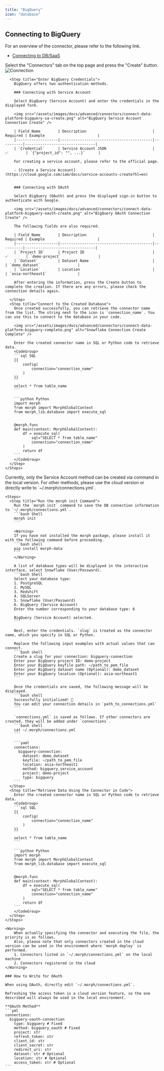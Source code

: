 ```yaml
---
title: "BigQuery"
icon: "database"
---
```


## Connecting to BigQuery

For an overview of the connector, please refer to the following link.

- [Connecting to DB/SaaS](/docs/en/develop/guides/integration)

<Tabs>
  <Tab title="Cloud Version">
    <Steps>
      <Step title="Create a Connector">
        Select the "Connectors" tab on the top page and press the "Create" button.
        <img src="/assets/images/docs/advanced/connectors/connect-data-platform-connection.png" alt="Connection" />
      </Step>

      <Step title="Enter BigQuery Credentials">
        BigQuery offers two authentication methods.

        ### Connecting with Service Account

        Select BigQuery (Service Account) and enter the credentials in the displayed form.

        <img src="/assets/images/docs/advanced/connectors/connect-data-platform-bigquery-sa-create.png" alt="BigQuery Service Account Connection Create" />

        | Field Name        | Description                              | Required | Example                        |
        |-------------------|------------------------------------------|----------|--------------------------------|
        | `Credential`      | Service Account JSON                     | ✅        | `{"project_id": "", ...}`      |

        For creating a service account, please refer to the official page.

        - [Create a Service Account](https://cloud.google.com/iam/docs/service-accounts-create?hl=en)


        ### Connecting with OAuth

        Select BigQuery (OAuth) and press the displayed sign-in button to authenticate with Google.

        <img src="/assets/images/docs/advanced/connectors/connect-data-platform-bigquery-oauth-create.png" alt="BigQuery OAuth Connection Create" />

        The following fields are also required.

        | Field Name        | Description                              | Required | Example                        |
        |-------------------|------------------------------------------|----------|--------------------------------|
        | `Project ID`      | Project ID                               | ✅        | `demo-project`                 |
        | `Dataset`         | Dataset Name                             |          | `demo_dataset`                 |
        | `Location`        | Location                                 |          | `asia-northeast1`              |

        After entering the information, press the Create button to complete the creation. If there are any errors, please check the connection details again.

      </Step>
      <Step title="Connect to the Created Database">
        Once created successfully, you can retrieve the connector name from the list. The string next to the icon is `connection_name`. You can use this to connect to the database in your code.

        <img src="/assets/images/docs/advanced/connectors/connect-data-platform-bigquery-complete.png" alt="Snowflake Connection Create Complete" />

        Enter the created connector name in SQL or Python code to retrieve data.
        <CodeGroup>
        ```sql SQL
        {{
            config(
                connection="connection_name"
            )
        }}

        select * from table_name
        ```

        ```python Python
        import morph
        from morph import MorphGlobalContext
        from morph_lib.database import execute_sql


        @morph.func
        def main(context: MorphGlobalContext):
            df = execute_sql(
                sql="SELECT * from table_name"
                connection="connection_name"
            )
            return df
        ```
        </CodeGroup>
      </Step>
    </Steps>

  </Tab>
  <Tab title="Local Version">
    <Info>Currently, only the Service Account method can be created via command in the local version. For other methods, please use the cloud version or directly write to `~/.morph/connections.yml`.</Info>

    <Steps>
      <Step title="Run the morph init Command">
        Run the `morph init` command to save the DB connection information to `~/.morph/connections.yml`.
        ```bash Shell
        morph init
        ```

        <Warning>
        If you have not installed the morph package, please install it with the following command before proceeding.
        ```bash shell
        pip install morph-data
        ```
        </Warning>

        A list of database types will be displayed in the interactive interface, select Snowflake (User/Password).
        ```bash Shell
        Select your database type:
        1. PostgreSQL
        2. MySQL
        3. Redshift
        4. SQLServer
        5. Snowflake (User/Password)
        6. BigQuery (Service Account)
        Enter the number corresponding to your database type: 6

        BigQuery (Service Account) selected.
        ```

        Next, enter the credentials. `slug` is treated as the connector name, which you specify in SQL or Python.

        Replace the following input examples with actual values that can connect.
        ```bash shell
        Create a slug for your connection: bigquery-connection
        Enter your BigQuery project ID: demo-project
        Enter your BigQuery keyfile path: ~/path_to_pem_file  
        Enter your BigQuery dataset name (Optional): demo_dataset
        Enter your BigQuery location (Optional): asia-northeast1
        ```

        Once the credentials are saved, the following message will be displayed.
        ```bash shell
        Successfully initialized! 🎉
        You can edit your connection details in `path_to_connections.yml`
        ```

        `connections.yml` is saved as follows. If other connectors are created, they will be added under `connections`.
        ```bash shell
        cat ~/.morph/connections.yml
        ```

        ```yaml
        connections:
          bigquery-connection:
            dataset: demo_dataset
            keyfile: ~/path_to_pem_file
            location: asia-northeast1
            method: bigquery_service_account
            project: demo-project
            type: bigquery
        ```
      </Step>
      <Step title="Retrieve Data Using the Connector in Code">
        Enter the created connector name in SQL or Python code to retrieve data.
        <CodeGroup>
        ```sql SQL
        {{
            config(
                connection="connection_name"
            )
        }}

        select * from table_name
        ```

        ```python Python
        import morph
        from morph import MorphGlobalContext
        from morph_lib.database import execute_sql


        @morph.func
        def main(context: MorphGlobalContext):
            df = execute_sql(
                sql="SELECT * from table_name"
                connection="connection_name"
            )
            return df
        ```
        </CodeGroup>
      </Step>
    </Steps>

    <Warning>
        When actually specifying the connector and executing the file, the priority is as follows.
        Also, please note that only connectors created in the cloud version can be used in the environment where `morph deploy` is performed.
        1. Connectors listed in `~/.morph/connections.yml` on the local machine
        2. Connectors registered in the cloud
    </Warning>

    ### How to Write for OAuth

    When using OAuth, directly edit `~/.morph/connections.yml`.

    Refreshing the access token is a cloud version feature, so the one described will always be used in the local environment.

    **OAuth Method**
    ```yml
    connections:
      bigquery-oauth-connection
        type: bigquery # Fixed
        method: bigquery_oauth # Fixed
        project: str
        refresh_token: str
        client_id: str
        client_secret: str
        redirect_uri: str
        dataset: str # Optional
        location: str # Optional
        access_token: str # Optional
    ```    

  </Tab>  
</Tabs>
